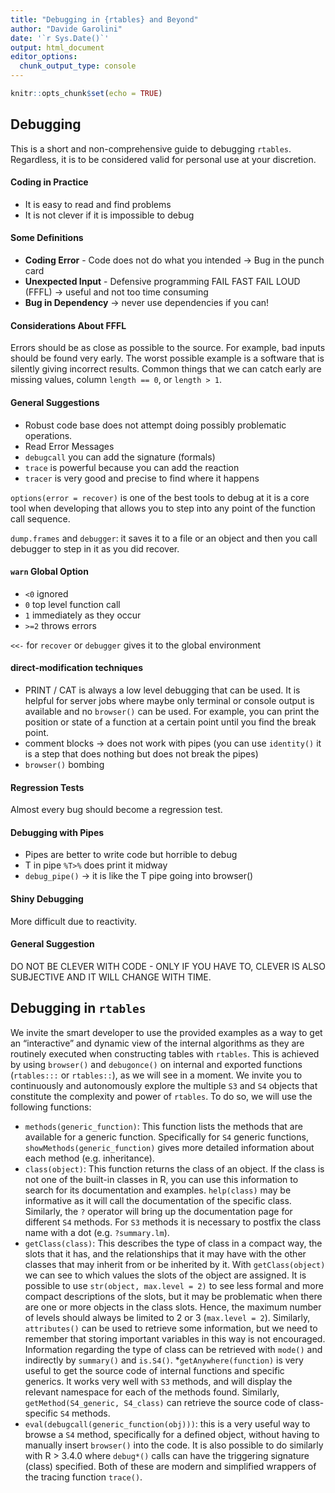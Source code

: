 ```yaml
---
title: "Debugging in {rtables} and Beyond"
author: "Davide Garolini"
date: '`r Sys.Date()`'
output: html_document
editor_options:
  chunk_output_type: console
---
```


```r
knitr::opts_chunk$set(echo = TRUE)
```

## Debugging

This is a short and non-comprehensive guide to debugging `rtables`. Regardless, it is to be considered valid for personal use at your discretion.

#### Coding in Practice

* It is easy to read and find problems
* It is not clever if it is impossible to debug

#### Some Definitions

* __Coding Error__ - Code does not do what you intended -> Bug in the punch card
* __Unexpected Input__ - Defensive programming FAIL FAST FAIL LOUD (FFFL) -> useful and not too time consuming
* __Bug in Dependency__ -> never use dependencies if you can!

#### Considerations About FFFL

Errors should be as close as possible to the source. For example, bad inputs should be found very early. The worst possible example is a software that is silently giving incorrect results. Common things that we can catch early are missing values, column `length == 0`,  or `length > 1`.

#### General Suggestions

* Robust code base does not attempt doing possibly problematic operations.
* Read Error Messages
* `debugcall` you can add the signature (formals)
* `trace` is powerful because you can add the reaction
* `tracer` is very good and precise to find where it happens

`options(error = recover)` is one of the best tools to debug at it is a core tool when developing that allows you to step into any point of the function call sequence.

`dump.frames` and `debugger`: it saves it to a file or an object and then you call debugger to step in it
as you did recover.

#### `warn` Global Option

- `<0` ignored
- `0` top level function call
- `1` immediately as they occur
- `>=2` throws errors

`<<-` for `recover` or `debugger` gives it to the global environment

#### direct-modification techniques

* PRINT / CAT is always a low level debugging that can be used. It is helpful for server jobs where maybe only terminal or console output is available and no `browser()` can be used. For example, you can print the position or state of a function at a certain point until you find the break point.
* comment blocks -> does not work with pipes (you can use `identity()` it is a step that does nothing but does not break the pipes)
* `browser()` bombing

#### Regression Tests

Almost every bug should become a regression test.

#### Debugging with Pipes

* Pipes are better to write code but horrible to debug
* T in pipe `%T>%` does print it midway
* `debug_pipe()` -> it is like the T pipe going into browser()

#### Shiny Debugging

More difficult due to reactivity.

#### General Suggestion

DO NOT BE CLEVER WITH CODE - ONLY IF YOU HAVE TO, CLEVER IS ALSO SUBJECTIVE AND IT WILL CHANGE WITH TIME.

## Debugging in `rtables`

We invite the smart developer to use the provided examples as a way to get an "interactive" and dynamic view of the internal algorithms as they are routinely executed when constructing tables with `rtables`. This is achieved by using `browser()` and `debugonce()` on internal and exported functions (`rtables:::` or `rtables::`), as we will see in a moment. We invite you to continuously and autonomously explore the multiple `S3` and `S4` objects that constitute the complexity and power of `rtables`. To do so, we will use the following functions:

* `methods(generic_function)`: This function lists the methods that are available for a generic function. Specifically for `S4` generic functions, `showMethods(generic_function)` gives more detailed information about each method (e.g. inheritance).
* `class(object)`: This function returns the class of an object. If the class is not one of the built-in classes in R, you can use this information to search for its documentation and examples. `help(class)` may be informative as it will call the documentation of the specific class. Similarly, the `?` operator will bring up the documentation page for different `S4` methods. For `S3` methods it is necessary to postfix the class name with a dot (e.g. `?summary.lm`).
* `getClass(class)`: This describes the type of class in a compact way, the slots that it has, and the relationships that it may have with the other classes that may inherit from or be inherited by it. With `getClass(object)` we can see to which values the slots of the object are assigned. It is possible to use `str(object, max.level = 2)` to see less formal and more compact descriptions of the slots, but it may be problematic when there are one or more objects in the class slots. Hence, the maximum number of levels should always be limited to 2 or 3 (`max.level = 2`). Similarly, `attributes()` can be used to retrieve some information, but we need to remember that storing important variables in this way is not encouraged. Information regarding the type of class can be retrieved with `mode()` and indirectly by `summary()` and `is.S4()`.
*`getAnywhere(function)` is very useful to get the source code of internal functions and specific generics. It works very well with `S3` methods, and will display the relevant namespace for each of the methods found. Similarly, `getMethod(S4_generic, S4_class)` can retrieve the source code of class-specific `S4` methods.
* `eval(debugcall(generic_function(obj)))`: this is a very useful way to browse a `S4` method, specifically for a defined object, without having to manually insert `browser()` into the code. It is also possible to do similarly with R > 3.4.0 where `debug*()` calls can have the triggering signature (class) specified. Both of these are modern and simplified wrappers of the tracing function `trace()`.
